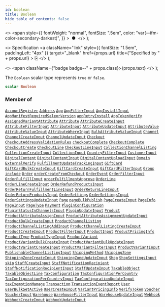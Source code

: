 ```yaml
---
id: boolean
title: Boolean
hide_table_of_contents: false
---
```


  <>
    <span
      style={{
        fontWeight: "normal",
        fontSize: ".5em",
        color: "var(--ifm-color-secondary-darkest)",
      }}
    >
      &nbsp;●&nbsp;
    </span>
  </>
);

  <>
    Specification
    <a
      className="link"
      style={{ fontSize: "1.5em", paddingLeft: "4px" }}
      target="\_blank"
      href={props.url}
      title={"Specified by " + props.url}
    >
      ⎘
    </a>
  </>
);

  <>
    <span className={"badge badge--" + props.class}>{props.text}</span>
  </>
);

The `Boolean` scalar type represents `true` or `false`.

```graphql
scalar Boolean
```

### Member of

[`AccountRegister`](../../../api-reference/users/objects/account-register) <Badge class="secondary" text="object"/><Bullet />[`Address`](../../../api-reference/users/objects/address) <Badge class="secondary" text="object"/><Bullet />[`App`](../../../api-reference/apps/objects/app) <Badge class="secondary" text="object"/><Bullet />[`AppFilterInput`](../../../api-reference/apps/inputs/app-filter-input) <Badge class="secondary" text="input"/><Bullet />[`AppInstallInput`](../../../api-reference/apps/inputs/app-install-input) <Badge class="secondary" text="input"/><Bullet />[`AppManifestRequiredSaleorVersion`](../../../api-reference/apps/objects/app-manifest-required-saleor-version) <Badge class="secondary" text="object"/><Bullet />[`appRetryInstall`](../../../api-reference/apps/mutations/app-retry-install) <Badge class="secondary" text="mutation"/><Bullet />[`AppTokenVerify`](../../../api-reference/apps/objects/app-token-verify) <Badge class="secondary" text="object"/><Bullet />[`AssignedVariantAttribute`](../../../api-reference/attributes/objects/assigned-variant-attribute) <Badge class="secondary" text="object"/><Bullet />[`Attribute`](../../../api-reference/attributes/objects/attribute) <Badge class="secondary" text="object"/><Bullet />[`AttributeCreateInput`](../../../api-reference/attributes/inputs/attribute-create-input) <Badge class="secondary" text="input"/><Bullet />[`AttributeFilterInput`](../../../api-reference/attributes/inputs/attribute-filter-input) <Badge class="secondary" text="input"/><Bullet />[`AttributeInput`](../../../api-reference/attributes/inputs/attribute-input) <Badge class="secondary" text="input"/><Bullet />[`AttributeUpdateInput`](../../../api-reference/attributes/inputs/attribute-update-input) <Badge class="secondary" text="input"/><Bullet />[`AttributeValue`](../../../api-reference/attributes/objects/attribute-value) <Badge class="secondary" text="object"/><Bullet />[`AttributeValueInput`](../../../api-reference/attributes/inputs/attribute-value-input) <Badge class="secondary" text="input"/><Bullet />[`AttributeWhereInput`](../../../api-reference/attributes/inputs/attribute-where-input) <Badge class="secondary" text="input"/><Bullet />[`BulkAttributeValueInput`](../../../api-reference/products/inputs/bulk-attribute-value-input) <Badge class="secondary" text="input"/><Bullet />[`Channel`](../../../api-reference/channels/objects/channel) <Badge class="secondary" text="object"/><Bullet />[`ChannelCreateInput`](../../../api-reference/channels/inputs/channel-create-input) <Badge class="secondary" text="input"/><Bullet />[`ChannelUpdateInput`](../../../api-reference/channels/inputs/channel-update-input) <Badge class="secondary" text="input"/><Bullet />[`Checkout`](../../../api-reference/checkout/objects/checkout) <Badge class="secondary" text="object"/><Bullet />[`CheckoutAddressValidationRules`](../../../api-reference/checkout/inputs/checkout-address-validation-rules) <Badge class="secondary" text="input"/><Bullet />[`checkoutComplete`](../../../api-reference/checkout/mutations/checkout-complete) <Badge class="secondary" text="mutation"/><Bullet />[`CheckoutComplete`](../../../api-reference/checkout/objects/checkout-complete) <Badge class="secondary" text="object"/><Bullet />[`CheckoutCreate`](../../../api-reference/checkout/objects/checkout-create) <Badge class="secondary" text="object"/><Bullet />[`CheckoutLine`](../../../api-reference/checkout/objects/checkout-line) <Badge class="secondary" text="object"/><Bullet />[`CheckoutLineInput`](../../../api-reference/checkout/inputs/checkout-line-input) <Badge class="secondary" text="input"/><Bullet />[`CollectionChannelListing`](../../../api-reference/miscellaneous/objects/collection-channel-listing) <Badge class="secondary" text="object"/><Bullet />[`CollectionCreateInput`](../../../api-reference/products/inputs/collection-create-input) <Badge class="secondary" text="input"/><Bullet />[`CollectionInput`](../../../api-reference/products/inputs/collection-input) <Badge class="secondary" text="input"/><Bullet />[`CountryFilterInput`](../../../api-reference/miscellaneous/inputs/country-filter-input) <Badge class="secondary" text="input"/><Bullet />[`CustomerInput`](../../../api-reference/users/inputs/customer-input) <Badge class="secondary" text="input"/><Bullet />[`DigitalContent`](../../../api-reference/miscellaneous/objects/digital-content) <Badge class="secondary" text="object"/><Bullet />[`DigitalContentInput`](../../../api-reference/products/inputs/digital-content-input) <Badge class="secondary" text="input"/><Bullet />[`DigitalContentUploadInput`](../../../api-reference/products/inputs/digital-content-upload-input) <Badge class="secondary" text="input"/><Bullet />[`Domain`](../../../api-reference/miscellaneous/objects/domain) <Badge class="secondary" text="object"/><Bullet />[`ExternalVerify`](../../../api-reference/authentication/objects/external-verify) <Badge class="secondary" text="object"/><Bullet />[`FulfillmentUpdateTrackingInput`](../../../api-reference/orders/inputs/fulfillment-update-tracking-input) <Badge class="secondary" text="input"/><Bullet />[`GiftCard`](../../../api-reference/gift-cards/objects/gift-card) <Badge class="secondary" text="object"/><Bullet />[`GiftCardBulkCreateInput`](../../../api-reference/gift-cards/inputs/gift-card-bulk-create-input) <Badge class="secondary" text="input"/><Bullet />[`GiftCardCreateInput`](../../../api-reference/gift-cards/inputs/gift-card-create-input) <Badge class="secondary" text="input"/><Bullet />[`GiftCardFilterInput`](../../../api-reference/gift-cards/inputs/gift-card-filter-input) <Badge class="secondary" text="input"/><Bullet />[`Group`](../../../api-reference/users/objects/group) <Badge class="secondary" text="object"/><Bullet />[`include`](../../../api-reference/miscellaneous/directives/include) <Badge class="secondary" text="directive"/><Bullet />[`Order`](../../../api-reference/orders/objects/order) <Badge class="secondary" text="object"/><Bullet />[`orderCreateFromCheckout`](../../../api-reference/checkout/mutations/order-create-from-checkout) <Badge class="secondary" text="mutation"/><Bullet />[`OrderEvent`](../../../api-reference/orders/objects/order-event) <Badge class="secondary" text="object"/><Bullet />[`OrderFilterInput`](../../../api-reference/orders/inputs/order-filter-input) <Badge class="secondary" text="input"/><Bullet />[`OrderFulfillInput`](../../../api-reference/orders/inputs/order-fulfill-input) <Badge class="secondary" text="input"/><Bullet />[`orderFulfillmentApprove`](../../../api-reference/orders/mutations/order-fulfillment-approve) <Badge class="secondary" text="mutation"/><Bullet />[`OrderLine`](../../../api-reference/orders/objects/order-line) <Badge class="secondary" text="object"/><Bullet />[`OrderLineCreateInput`](../../../api-reference/orders/inputs/order-line-create-input) <Badge class="secondary" text="input"/><Bullet />[`OrderRefundProductsInput`](../../../api-reference/orders/inputs/order-refund-products-input) <Badge class="secondary" text="input"/><Bullet />[`OrderReturnFulfillmentLineInput`](../../../api-reference/orders/inputs/order-return-fulfillment-line-input) <Badge class="secondary" text="input"/><Bullet />[`OrderReturnLineInput`](../../../api-reference/orders/inputs/order-return-line-input) <Badge class="secondary" text="input"/><Bullet />[`OrderReturnProductsInput`](../../../api-reference/orders/inputs/order-return-products-input) <Badge class="secondary" text="input"/><Bullet />[`OrderSettings`](../../../api-reference/miscellaneous/objects/order-settings) <Badge class="secondary" text="object"/><Bullet />[`OrderSettingsInput`](../../../api-reference/orders/inputs/order-settings-input) <Badge class="secondary" text="input"/><Bullet />[`OrderSettingsUpdateInput`](../../../api-reference/orders/inputs/order-settings-update-input) <Badge class="secondary" text="input"/><Bullet />[`Page`](../../../api-reference/pages/objects/page) <Badge class="secondary" text="object"/><Bullet />[`pageBulkPublish`](../../../api-reference/pages/mutations/page-bulk-publish) <Badge class="secondary" text="mutation"/><Bullet />[`PageCreateInput`](../../../api-reference/pages/inputs/page-create-input) <Badge class="secondary" text="input"/><Bullet />[`PageInfo`](../../../api-reference/miscellaneous/objects/page-info) <Badge class="secondary" text="object"/><Bullet />[`PageInput`](../../../api-reference/pages/inputs/page-input) <Badge class="secondary" text="input"/><Bullet />[`PageType`](../../../api-reference/pages/objects/page-type) <Badge class="secondary" text="object"/><Bullet />[`Payment`](../../../api-reference/payments/objects/payment) <Badge class="secondary" text="object"/><Bullet />[`PluginConfiguration`](../../../api-reference/miscellaneous/objects/plugin-configuration) <Badge class="secondary" text="object"/><Bullet />[`PluginStatusInChannelsInput`](../../../api-reference/miscellaneous/inputs/plugin-status-in-channels-input) <Badge class="secondary" text="input"/><Bullet />[`PluginUpdateInput`](../../../api-reference/miscellaneous/inputs/plugin-update-input) <Badge class="secondary" text="input"/><Bullet />[`Product`](../../../api-reference/products/objects/product) <Badge class="secondary" text="object"/><Bullet />[`ProductAttributeAssignInput`](../../../api-reference/products/inputs/product-attribute-assign-input) <Badge class="secondary" text="input"/><Bullet />[`ProductAttributeAssignmentUpdateInput`](../../../api-reference/products/inputs/product-attribute-assignment-update-input) <Badge class="secondary" text="input"/><Bullet />[`ProductBulkCreateInput`](../../../api-reference/products/inputs/product-bulk-create-input) <Badge class="secondary" text="input"/><Bullet />[`ProductChannelListing`](../../../api-reference/products/objects/product-channel-listing) <Badge class="secondary" text="object"/><Bullet />[`ProductChannelListingAddInput`](../../../api-reference/products/inputs/product-channel-listing-add-input) <Badge class="secondary" text="input"/><Bullet />[`ProductChannelListingCreateInput`](../../../api-reference/products/inputs/product-channel-listing-create-input) <Badge class="secondary" text="input"/><Bullet />[`ProductCreateInput`](../../../api-reference/products/inputs/product-create-input) <Badge class="secondary" text="input"/><Bullet />[`ProductFilterInput`](../../../api-reference/products/inputs/product-filter-input) <Badge class="secondary" text="input"/><Bullet />[`ProductInput`](../../../api-reference/products/inputs/product-input) <Badge class="secondary" text="input"/><Bullet />[`ProductPricingInfo`](../../../api-reference/products/objects/product-pricing-info) <Badge class="secondary" text="object"/><Bullet />[`ProductType`](../../../api-reference/products/objects/product-type) <Badge class="secondary" text="object"/><Bullet />[`ProductTypeInput`](../../../api-reference/products/inputs/product-type-input) <Badge class="secondary" text="input"/><Bullet />[`ProductVariant`](../../../api-reference/products/objects/product-variant) <Badge class="secondary" text="object"/><Bullet />[`ProductVariantBulkCreateInput`](../../../api-reference/products/inputs/product-variant-bulk-create-input) <Badge class="secondary" text="input"/><Bullet />[`ProductVariantBulkUpdateInput`](../../../api-reference/products/inputs/product-variant-bulk-update-input) <Badge class="secondary" text="input"/><Bullet />[`ProductVariantCreateInput`](../../../api-reference/products/inputs/product-variant-create-input) <Badge class="secondary" text="input"/><Bullet />[`ProductVariantFilterInput`](../../../api-reference/products/inputs/product-variant-filter-input) <Badge class="secondary" text="input"/><Bullet />[`ProductVariantInput`](../../../api-reference/products/inputs/product-variant-input) <Badge class="secondary" text="input"/><Bullet />[`PublishableChannelListingInput`](../../../api-reference/products/inputs/publishable-channel-listing-input) <Badge class="secondary" text="input"/><Bullet />[`ShippingMethod`](../../../api-reference/shipping/objects/shipping-method) <Badge class="secondary" text="object"/><Bullet />[`ShippingZone`](../../../api-reference/shipping/objects/shipping-zone) <Badge class="secondary" text="object"/><Bullet />[`ShippingZoneCreateInput`](../../../api-reference/shipping/inputs/shipping-zone-create-input) <Badge class="secondary" text="input"/><Bullet />[`ShippingZoneUpdateInput`](../../../api-reference/shipping/inputs/shipping-zone-update-input) <Badge class="secondary" text="input"/><Bullet />[`Shop`](../../../api-reference/miscellaneous/objects/shop) <Badge class="secondary" text="object"/><Bullet />[`ShopSettingsInput`](../../../api-reference/miscellaneous/inputs/shop-settings-input) <Badge class="secondary" text="input"/><Bullet />[`skip`](../../../api-reference/miscellaneous/directives/skip) <Badge class="secondary" text="directive"/><Bullet />[`StaffCreateInput`](../../../api-reference/users/inputs/staff-create-input) <Badge class="secondary" text="input"/><Bullet />[`StaffNotificationRecipient`](../../../api-reference/miscellaneous/objects/staff-notification-recipient) <Badge class="secondary" text="object"/><Bullet />[`StaffNotificationRecipientInput`](../../../api-reference/miscellaneous/inputs/staff-notification-recipient-input) <Badge class="secondary" text="input"/><Bullet />[`StaffUpdateInput`](../../../api-reference/users/inputs/staff-update-input) <Badge class="secondary" text="input"/><Bullet />[`TaxableObject`](../../../api-reference/taxes/objects/taxable-object) <Badge class="secondary" text="object"/><Bullet />[`TaxableObjectLine`](../../../api-reference/taxes/objects/taxable-object-line) <Badge class="secondary" text="object"/><Bullet />[`TaxConfiguration`](../../../api-reference/taxes/objects/tax-configuration) <Badge class="secondary" text="object"/><Bullet />[`TaxConfigurationPerCountry`](../../../api-reference/taxes/objects/tax-configuration-per-country) <Badge class="secondary" text="object"/><Bullet />[`TaxConfigurationPerCountryInput`](../../../api-reference/taxes/inputs/tax-configuration-per-country-input) <Badge class="secondary" text="input"/><Bullet />[`TaxConfigurationUpdateInput`](../../../api-reference/taxes/inputs/tax-configuration-update-input) <Badge class="secondary" text="input"/><Bullet />[`taxExemptionManage`](../../../api-reference/taxes/mutations/tax-exemption-manage) <Badge class="secondary" text="mutation"/><Bullet />[`Transaction`](../../../api-reference/payments/objects/transaction) <Badge class="secondary" text="object"/><Bullet />[`TransactionEventReport`](../../../api-reference/payments/objects/transaction-event-report) <Badge class="secondary" text="object"/><Bullet />[`User`](../../../api-reference/users/objects/user) <Badge class="secondary" text="object"/><Bullet />[`userBulkSetActive`](../../../api-reference/users/mutations/user-bulk-set-active) <Badge class="secondary" text="mutation"/><Bullet />[`UserCreateInput`](../../../api-reference/users/inputs/user-create-input) <Badge class="secondary" text="input"/><Bullet />[`VariantPricingInfo`](../../../api-reference/products/objects/variant-pricing-info) <Badge class="secondary" text="object"/><Bullet />[`VerifyToken`](../../../api-reference/authentication/objects/verify-token) <Badge class="secondary" text="object"/><Bullet />[`Voucher`](../../../api-reference/discounts/objects/voucher) <Badge class="secondary" text="object"/><Bullet />[`VoucherInput`](../../../api-reference/discounts/inputs/voucher-input) <Badge class="secondary" text="input"/><Bullet />[`Warehouse`](../../../api-reference/products/objects/warehouse) <Badge class="secondary" text="object"/><Bullet />[`WarehouseFilterInput`](../../../api-reference/products/inputs/warehouse-filter-input) <Badge class="secondary" text="input"/><Bullet />[`WarehouseUpdateInput`](../../../api-reference/products/inputs/warehouse-update-input) <Badge class="secondary" text="input"/><Bullet />[`Webhook`](../../../api-reference/webhooks/objects/webhook) <Badge class="secondary" text="object"/><Bullet />[`WebhookCreateInput`](../../../api-reference/webhooks/inputs/webhook-create-input) <Badge class="secondary" text="input"/><Bullet />[`WebhookUpdateInput`](../../../api-reference/webhooks/inputs/webhook-update-input) <Badge class="secondary" text="input"/>
